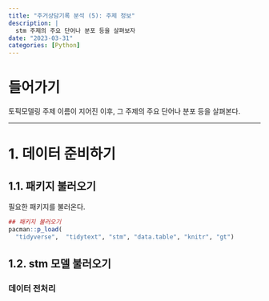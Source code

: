 ```yaml
---
title: "주거상담기록 분석 (5): 주제 정보"
description: |
  stm 주제의 주요 단어나 분포 등을 살펴보자
date: "2023-03-31"
categories: [Python]
---
```


# 들어가기

토픽모델링 주제 이름이 지어진 이후, 그 주제의 주요 단어나 분포 등을 살펴본다.

------------------------------------------------------------------------

# 1. 데이터 준비하기

## 1.1. 패키지 불러오기

필요한 패키지를 불러온다.

```r
## 패키지 불러오기
pacman::p_load(
  "tidyverse",  "tidytext", "stm", "data.table", "knitr", "gt")
```

## 1.2. stm 모델 불러오기

### 데이터 전처리
